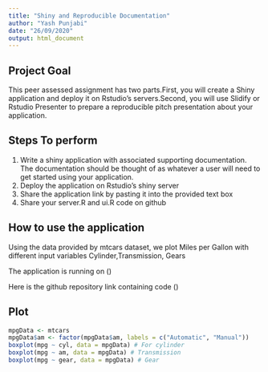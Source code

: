 ---
title: "Shiny and Reproducible Documentation"
author: "Yash Punjabi"
date: "26/09/2020"
output: html_document
---



## Project Goal

This peer assessed assignment has two parts.First, you will create a Shiny application and deploy it on Rstudio's servers.Second, you will use Slidify or Rstudio Presenter to prepare a reproducible pitch presentation about your application.

## Steps To perform

1. Write a shiny application with associated supporting documentation. The documentation should be thought of as whatever a user will need to get started using your application.
2. Deploy the application on Rstudio's shiny server
3. Share the application link by pasting it into the provided text box
4. Share your server.R and ui.R code on github

## How to use the application

Using the data provided by mtcars dataset, we plot Miles per Gallon with different input variables Cylinder,Transmission, Gears

The application is running on
()

Here is the github repository link containing code
()

## Plot

```{r mtcars,results='hide'}
mpgData <- mtcars
mpgData$am <- factor(mpgData$am, labels = c("Automatic", "Manual"))
boxplot(mpg ~ cyl, data = mpgData) # For cylinder
boxplot(mpg ~ am, data = mpgData) # Transmission
boxplot(mpg ~ gear, data = mpgData) # Gear
```
